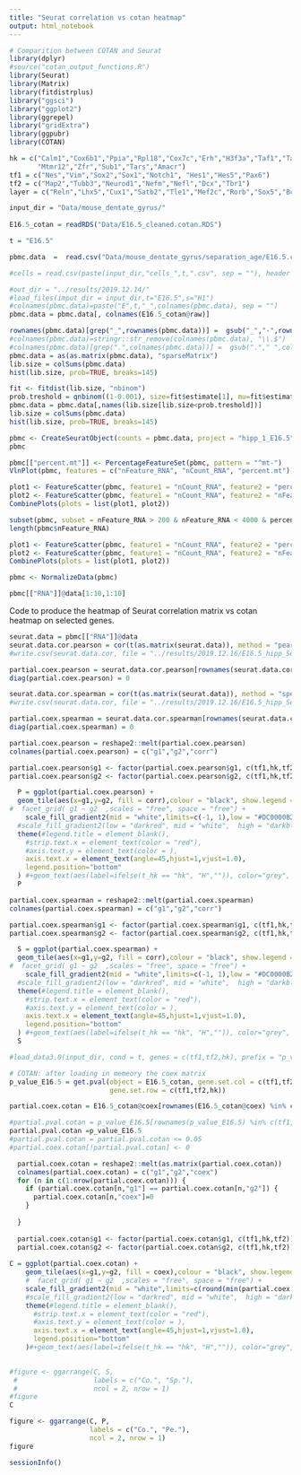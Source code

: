 ```yaml
---
title: "Seurat correlation vs cotan heatmap"
output: html_notebook
---
```

```r
# Comparition between COTAN and Seurat
library(dplyr)
#source("cotan_output_functions.R")
library(Seurat)
library(Matrix)
library(fitdistrplus)
library("ggsci")
library("ggplot2")
library(ggrepel)
library("gridExtra")
library(ggpubr)
library(COTAN)

hk = c("Calm1","Cox6b1","Ppia","Rpl18","Cox7c","Erh","H3f3a","Taf1","Taf2","Gapdh","Actb","Golph3",
       "Mtmr12","Zfr","Sub1","Tars","Amacr")
tf1 = c("Nes","Vim","Sox2","Sox1","Notch1", "Hes1","Hes5","Pax6")
tf2 = c("Map2","Tubb3","Neurod1","Nefm","Nefl","Dcx","Tbr1")
layer = c("Reln","Lhx5","Cux1","Satb2","Tle1","Mef2c","Rorb","Sox5","Bcl11b","Fezf2","Foxp2")
```
```r
input_dir = "Data/mouse_dentate_gyrus/"
 
E16.5_cotan = readRDS("Data/E16.5_cleaned.cotan.RDS")

t = "E16.5"

pbmc.data  =  read.csv("Data/mouse_dentate_gyrus/separation_age/E16.5.csv", header = T, row.names = 1)

#cells = read.csv(paste(input_dir,"cells_",t,".csv", sep = ""), header = T, row.names = 1)

#out_dir = "../results/2019.12.14/"
#load_files(imput_dir = input_dir,t="E16.5",s="H1")
#colnames(pbmc.data)=paste("E",t,"_",colnames(pbmc.data), sep = "")
pbmc.data = pbmc.data[, colnames(E16.5_cotan@raw)]

rownames(pbmc.data)[grep("_",rownames(pbmc.data))] =  gsub("_","-",rownames(pbmc.data)[grep("_",rownames(pbmc.data))]) 
#colnames(pbmc.data)=stringr::str_remove(colnames(pbmc.data), "\\.$")
#colnames(pbmc.data)[grep(".",colnames(pbmc.data))] =  gsub("."," ",colnames(pbmc.data)[grep(".",colnames(pbmc.data))]) 
pbmc.data = as(as.matrix(pbmc.data), "sparseMatrix")
lib.size = colSums(pbmc.data)
hist(lib.size, prob=TRUE, breaks=145)
```
```r
fit <- fitdist(lib.size, "nbinom")
prob.treshold = qnbinom((1-0.001), size=fit$estimate[1], mu=fit$estimate[2])
pbmc.data = pbmc.data[,names(lib.size[lib.size<prob.treshold])]
lib.size = colSums(pbmc.data)
hist(lib.size, prob=TRUE, breaks=145)
```

```r
pbmc <- CreateSeuratObject(counts = pbmc.data, project = "hipp_1_E16.5", min.cells = 3, min.features = 200)
pbmc
```

```r
pbmc[["percent.mt"]] <- PercentageFeatureSet(pbmc, pattern = "^mt-")
VlnPlot(pbmc, features = c("nFeature_RNA", "nCount_RNA", "percent.mt"), ncol = 3)
```

```r
plot1 <- FeatureScatter(pbmc, feature1 = "nCount_RNA", feature2 = "percent.mt")
plot2 <- FeatureScatter(pbmc, feature1 = "nCount_RNA", feature2 = "nFeature_RNA")
CombinePlots(plots = list(plot1, plot2))
```
```r
subset(pbmc, subset = nFeature_RNA > 200 & nFeature_RNA < 4000 & percent.mt < 7.5)
length(pbmc$nFeature_RNA)
```

```r
plot1 <- FeatureScatter(pbmc, feature1 = "nCount_RNA", feature2 = "percent.mt")
plot2 <- FeatureScatter(pbmc, feature1 = "nCount_RNA", feature2 = "nFeature_RNA")
CombinePlots(plots = list(plot1, plot2))
```
```r
pbmc <- NormalizeData(pbmc)
```

```r
pbmc[["RNA"]]@data[1:10,1:10]
```

Code to produce the heatmap of Seurat correlation matrix vs cotan heatmap on selected genes.
```r
seurat.data = pbmc[["RNA"]]@data
seurat.data.cor.pearson = cor(t(as.matrix(seurat.data)), method = "pearson")
#write.csv(seurat.data.cor, file = "../results/2019.12.16/E16.5_hipp_Seurat_correlations.csv" )

partial.coex.pearson = seurat.data.cor.pearson[rownames(seurat.data.cor.pearson) %in% c(tf1,tf2,hk),colnames(seurat.data.cor.pearson) %in% c(tf1,tf2,hk)]
diag(partial.coex.pearson) = 0

seurat.data.cor.spearman = cor(t(as.matrix(seurat.data)), method = "spearman")
#write.csv(seurat.data.cor, file = "../results/2019.12.16/E16.5_hipp_Seurat_correlations.csv" )

partial.coex.spearman = seurat.data.cor.spearman[rownames(seurat.data.cor.spearman) %in% c(tf1,tf2,hk),colnames(seurat.data.cor.spearman) %in% c(tf1,tf2,hk)]
diag(partial.coex.spearman) = 0


```

```r
partial.coex.pearson = reshape2::melt(partial.coex.pearson)
colnames(partial.coex.pearson) = c("g1","g2","corr")

partial.coex.pearson$g1 <- factor(partial.coex.pearson$g1, c(tf1,hk,tf2))
partial.coex.pearson$g2 <- factor(partial.coex.pearson$g2, c(tf1,hk,tf2))

  P = ggplot(partial.coex.pearson) + 
  geom_tile(aes(x=g1,y=g2, fill = corr),colour = "black", show.legend = TRUE) +
#  facet_grid( g1 ~ g2  ,scales = "free", space = "free") + 
    scale_fill_gradient2(mid = "white",limits=c(-1, 1),low = "#DC0000B2", high = "#3C5488B2")+
  #scale_fill_gradient2(low = "darkred", mid = "white",  high = "darkblue", midpoint = 0,na.value = "grey80", space = "Lab", guide = "colourbar", aesthetics = "fill", limits = lim_coex, oob=scales::squish)+ theme(legend.position="bottom")+
  theme(#legend.title = element_blank(),
    #strip.text.x = element_text(color = "red"),
    #axis.text.y = element_text(color = ),
    axis.text.x = element_text(angle=45,hjust=1,vjust=1.0),
    legend.position="bottom"
  ) #+geom_text(aes(label=ifelse(t_hk == "hk", "H","")), color="grey", size=3)
  P
```

```r
partial.coex.spearman = reshape2::melt(partial.coex.spearman)
colnames(partial.coex.spearman) = c("g1","g2","corr")

partial.coex.spearman$g1 <- factor(partial.coex.spearman$g1, c(tf1,hk,tf2))
partial.coex.spearman$g2 <- factor(partial.coex.spearman$g2, c(tf1,hk,tf2))

  S = ggplot(partial.coex.spearman) + 
  geom_tile(aes(x=g1,y=g2, fill = corr),colour = "black", show.legend = TRUE) +
#  facet_grid( g1 ~ g2  ,scales = "free", space = "free") + 
    scale_fill_gradient2(mid = "white",limits=c(-1, 1),low = "#DC0000B2", high = "#3C5488B2")+
  #scale_fill_gradient2(low = "darkred", mid = "white",  high = "darkblue", midpoint = 0,na.value = "grey80", space = "Lab", guide = "colourbar", aesthetics = "fill", limits = lim_coex, oob=scales::squish)+ theme(legend.position="bottom")+
  theme(#legend.title = element_blank(),
    #strip.text.x = element_text(color = "red"),
    #axis.text.y = element_text(color = ),
    axis.text.x = element_text(angle=45,hjust=1,vjust=1.0),
    legend.position="bottom"
  ) #+geom_text(aes(label=ifelse(t_hk == "hk", "H","")), color="grey", size=3)
  S
```

```r
#load_data3.0(input_dir, cond = t, genes = c(tf1,tf2,hk), prefix = "p_value_")

# COTAN: after loading in memeory the coex matrix 
p_value_E16.5 = get.pval(object = E16.5_cotan, gene.set.col = c(tf1,tf2,hk),
                         gene.set.row = c(tf1,tf2,hk))

partial.coex.cotan = E16.5_cotan@coex[rownames(E16.5_cotan@coex) %in% c(tf1,tf2,hk),colnames(E16.5_cotan@coex) %in% c(tf1,tf2,hk)]

#partial.pval.cotan = p_value_E16.5[rownames(p_value_E16.5) %in% c(tf1,tf2,hk),colnames(p_value_E16.5) %in% c(tf1,tf2,hk)]
partial.pval.cotan =p_value_E16.5
#partial.pval.cotan = partial.pval.cotan <= 0.05
#partial.coex.cotan[!partial.pval.cotan] <- 0

  partial.coex.cotan = reshape2::melt(as.matrix(partial.coex.cotan))
  colnames(partial.coex.cotan) = c("g1","g2","coex")
  for (n in c(1:nrow(partial.coex.cotan))) {
    if (partial.coex.cotan[n,"g1"] == partial.coex.cotan[n,"g2"]) {
      partial.coex.cotan[n,"coex"]=0
    }
      
  }
  
  partial.coex.cotan$g1 <- factor(partial.coex.cotan$g1, c(tf1,hk,tf2))
  partial.coex.cotan$g2 <- factor(partial.coex.cotan$g2, c(tf1,hk,tf2))
  
C = ggplot(partial.coex.cotan) + 
    geom_tile(aes(x=g1,y=g2, fill = coex),colour = "black", show.legend = TRUE) +
    #  facet_grid( g1 ~ g2  ,scales = "free", space = "free") + 
    scale_fill_gradient2(mid = "white",limits=c(round(min(partial.coex.cotan$coex),digits = 0), round(max(partial.coex.cotan$coex),digits = 0)),low = "#DC0000B2", high = "#3C5488B2")+
    #scale_fill_gradient2(low = "darkred", mid = "white",  high = "darkblue", midpoint = 0,na.value = "grey80", space = "Lab", guide = "colourbar", aesthetics = "fill", limits = lim_coex, oob=scales::squish)+ theme(legend.position="bottom")+
    theme(#legend.title = element_blank(),
      #strip.text.x = element_text(color = "red"),
      #axis.text.y = element_text(color = ),
      axis.text.x = element_text(angle=45,hjust=1,vjust=1.0),
      legend.position="bottom"
    )#+geom_text(aes(label=ifelse(t_hk == "hk", "H","")), color="grey", size=3)
  

#figure <- ggarrange(C, S,
 #                   labels = c("Co.", "Sp."),
 #                   ncol = 2, nrow = 1)
#figure
C

```
```r
figure <- ggarrange(C, P,
                    labels = c("Co.", "Pe."),
                    ncol = 2, nrow = 1)
figure
```

```r
sessionInfo()
```

